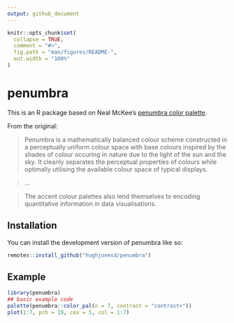 ```yaml
---
output: github_document
---
```


<!-- README.md is generated from README.Rmd. Please edit that file -->

```r
knitr::opts_chunk$set(
  collapse = TRUE,
  comment = "#>",
  fig.path = "man/figures/README-",
  out.width = "100%"
)
```

# penumbra

<!-- badges: start -->
<!-- badges: end -->

This is an R package based on Neal McKee's [penumbra color palette](https://github.com/nealmckee/penumbra/).

From the original:

>Penumbra is a mathematically balanced colour scheme constructed in a
perceptually uniform colour space with base colours inspired by the shades of
colour occuring in nature due to the light of the sun and the sky. It cleanly
separates the perceptual properties of colours while optimally utilising the
available colour space of typical displays.

> ...

> The accent colour palettes also lend themselves to encoding quantitative 
information in data visualisations.

## Installation

You can install the development version of penumbra like so:

``` r
remotes::install_github("hughjonesd/penumbra")
```

## Example

```r
library(penumbra)
## basic example code
palette(penumbra::color_pal(n = 7, contrast = "contrast+"))
plot(1:7, pch = 19, cex = 5, col = 1:7)
```
